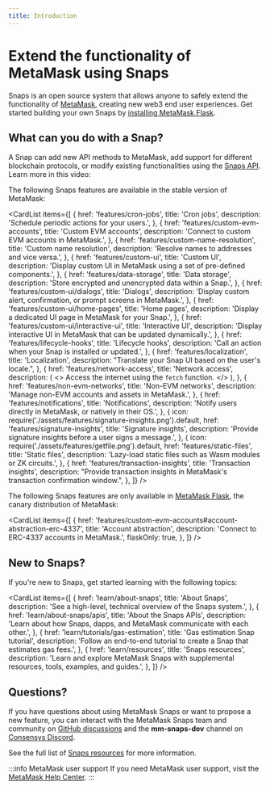 ```yaml
---
title: Introduction
---
```



# Extend the functionality of MetaMask using Snaps

Snaps is an open source system that allows anyone to safely extend the functionality of [MetaMask](https://metamask.io/), creating new web3 end user experiences. Get started building your own Snaps by [installing MetaMask Flask](get-started/install-flask.md).

## What can you do with a Snap?

A Snap can add new API methods to MetaMask, add support for different blockchain protocols, or modify existing functionalities using the [Snaps API](reference/snaps-api.md). Learn more in this video:

<YoutubeEmbed url="https://www.youtube.com/embed/lmxKo4Qx7cM?si=zRJEUbH4_46MKbLL" />

The following Snaps features are available in the stable version of MetaMask:

<CardList
  items={[
    {
      href: 'features/cron-jobs',
      title: 'Cron jobs',
      description: 'Schedule periodic actions for your users.',
    },
    {
      href: 'features/custom-evm-accounts',
      title: 'Custom EVM accounts',
      description: 'Connect to custom EVM accounts in MetaMask.',
    },
    {
      href: 'features/custom-name-resolution',
      title: 'Custom name resolution',
      description: 'Resolve names to addresses and vice versa.',
    },
    {
      href: 'features/custom-ui',
      title: 'Custom UI',
      description: 'Display custom UI in MetaMask using a set of pre-defined components.',
    },
    {
      href: 'features/data-storage',
      title: 'Data storage',
      description: 'Store encrypted and unencrypted data within a Snap.',
    },
    {
      href: 'features/custom-ui/dialogs',
      title: 'Dialogs',
      description: 'Display custom alert, confirmation, or prompt screens in MetaMask.',
    },
    {
      href: 'features/custom-ui/home-pages',
      title: 'Home pages',
      description: 'Display a dedicated UI page in MetaMask for your Snap.',
    },
    {
      href: 'features/custom-ui/interactive-ui',
      title: 'Interactive UI',
      description: 'Display interactive UI in MetaMask that can be updated dynamically.',
    },
    {
      href: 'features/lifecycle-hooks',
      title: 'Lifecycle hooks',
      description: 'Call an action when your Snap is installed or updated.',
    },
    {
      href: 'features/localization',
      title: 'Localization',
      description: "Translate your Snap UI based on the user's locale.",
    },
    {
      href: 'features/network-access',
      title: 'Network access',
      description: (
        <>
          Access the internet using the <code>fetch</code> function.
        </>
      ),
    },
    {
      href: 'features/non-evm-networks',
      title: 'Non-EVM networks',
      description: 'Manage non-EVM accounts and assets in MetaMask.',
    },
    {
      href: 'features/notifications',
      title: 'Notifications',
      description: 'Notify users directly in MetaMask, or natively in their OS.',
    },
    {
      icon: require('./assets/features/signature-insights.png').default,
      href: 'features/signature-insights',
      title: 'Signature insights',
      description: 'Provide signature insights before a user signs a message.',
    },
    {
      icon: require('./assets/features/getfile.png').default,
      href: 'features/static-files',
      title: 'Static files',
      description: 'Lazy-load static files such as Wasm modules or ZK circuits.',
    },
    {
      href: 'features/transaction-insights',
      title: 'Transaction insights',
      description: "Provide transaction insights in MetaMask's transaction confirmation window.",
    },
  ]}
/>

The following Snaps features are only available in [MetaMask Flask](get-started/install-flask.md), the canary distribution of MetaMask:

<CardList
  items={[
    {
      href: 'features/custom-evm-accounts#account-abstraction-erc-4337',
      title: 'Account abstraction',
      description: 'Connect to ERC-4337 accounts in MetaMask.',
      flaskOnly: true,
    },
  ]}
/>

## New to Snaps?

If you're new to Snaps, get started learning with the following topics:

<CardList
  items={[
    {
      href: 'learn/about-snaps',
      title: 'About Snaps',
      description: 'See a high-level, technical overview of the Snaps system.',
    },
    {
      href: 'learn/about-snaps/apis',
      title: 'About the Snaps APIs',
      description: 'Learn about how Snaps, dapps, and MetaMask communicate with each other.',
    },
    {
      href: 'learn/tutorials/gas-estimation',
      title: 'Gas estimation Snap tutorial',
      description: 'Follow an end-to-end tutorial to create a Snap that estimates gas fees.',
    },
    {
      href: 'learn/resources',
      title: 'Snaps resources',
      description:
        'Learn and explore MetaMask Snaps with supplemental resources, tools, examples, and guides.',
    },
  ]}
/>

## Questions?

If you have questions about using MetaMask Snaps or want to propose a new feature, you can interact with the MetaMask Snaps team and community on [GitHub discussions](https://github.com/MetaMask/snaps/discussions) and the **mm-snaps-dev** channel on [Consensys Discord](https://discord.gg/consensys).

See the full list of [Snaps resources](learn/resources.md) for more information.

:::info MetaMask user support
If you need MetaMask user support, visit the [MetaMask Help Center](https://support.metamask.io/).
:::
